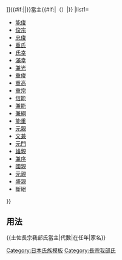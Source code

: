 {{Navbox
|bodyclass=hlist
|name=土佐長宗我部氏當主
|title=[[File:Nanatsukatabami.svg|20px|七酢漿草紋]][[長宗我部氏|{{#if:{{{3|}}}|{{{3|}}}|土佐長宗我部氏}}]]{{#if:{{{1|}}}|{{{1|}}}|}}當主{{#if:{{{2|}}}|（{{{2|}}}）|}}
|list1=
*[[長宗我部能俊|能俊]]
*[[長宗我部俊宗|俊宗]]
*[[長宗我部忠俊|忠俊]]
*[[長宗我部重氏|重氏]]
*[[長宗我部氏幸|氏幸]]
*[[長宗我部滿幸|滿幸]]
*[[長宗我部兼光|兼光]]
*[[長宗我部重俊|重俊]]
*[[長宗我部重高|重高]]
*[[長宗我部重宗|重宗]]
*[[長宗我部信能|信能]]
*[[長宗我部兼能|兼能]]
*[[長宗我部兼綱|兼綱]]
*[[長宗我部能重|能重]]
*[[長宗我部元親 (南北朝時代)|元親]]
*[[長宗我部文兼|文兼]]
*[[長宗我部元門|元門]]
*[[長宗我部雄親|雄親]]
*[[長宗我部兼序|兼序]]
*[[長宗我部國親|國親]]
*[[長宗我部元親|元親]]
*[[長宗我部盛親|盛親]]
*斷絕
}}<noinclude>
==用法 ==
<nowiki>{{土佐長宗我部氏當主|代數|在任年|家名}}</nowiki>
[[Category:日本氏族模板]]
[[Category:長宗我部氏]]
</noinclude>